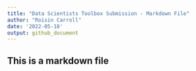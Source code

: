 ```yaml
---
title: "Data Scientists Toolbox Submission - Markdown File"
author: "Roisin Carroll"
date: '2022-05-18'
output: github_document
---
```


## This is a markdown file
